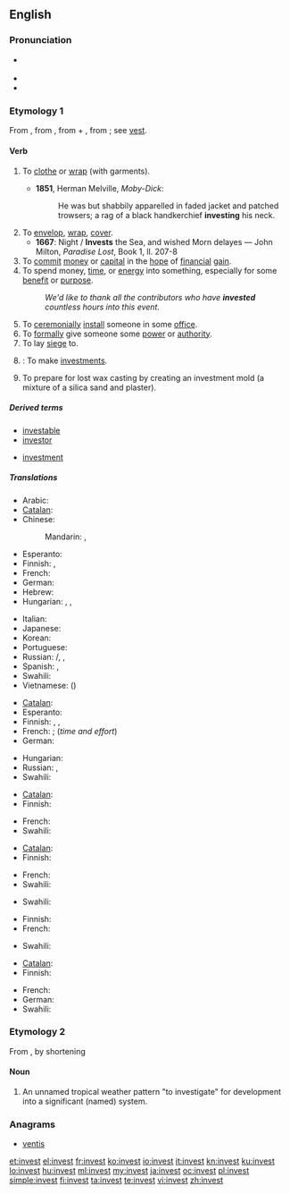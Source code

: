 ==English==

===Pronunciation===
* {{a|UK|US}} {{IPA|/ɪnˈvɛst/}} {{SAMPA|/In.vEst/}}
* {{audio|en-us-invest.ogg|Audio (US)}}
* {{rhymes|ɛst}}

===Etymology 1===
From {{etyl|fr}} {{term|investir}}, from {{etyl|la|en}} {{term|investio||lang=la|to clothe, cover}}, from {{term|in-||in, on}} + {{term|vestio||to clothe, dress}}, from {{term|vestis||clothing}}; see [[vest]].

====Verb====
{{en-verb}}

# {{dated}} To [[clothe]] or [[wrap]] (with garments).
#*'''1851''', Herman Melville, ''Moby-Dick'':
#*:He was but shabbily apparelled in faded jacket and patched trowsers; a rag of a black handkerchief '''investing''' his neck.
# To [[envelop]], [[wrap]], [[cover]].
#* '''1667''': Night / '''Invests''' the Sea, and wished Morn delayes — John Milton, ''Paradise Lost'', Book 1, ll. 207-8
# To [[commit]] [[money]] or [[capital]] in the [[hope]] of [[financial]] [[gain]].
# To spend money, [[time]], or [[energy]] into something, especially for some [[benefit]] or [[purpose]].
#: ''We'd like to thank all the contributors who have '''invested''' countless hours into this event.''
# To [[ceremonially]] [[install]] someone in some [[office]].
# To [[formally]] give someone some [[power]] or [[authority]].
# To lay [[siege]] to.
# {{intransitive}}: To make [[investments]].
# To prepare for lost wax casting by creating an investment mold (a mixture of a silica sand and plaster).

=====Derived terms=====
{{rel-top|terms derived from ''invest (verb)''}}
* [[investable]]
* [[investor]]
{{rel-mid}}
* [[investment]]
{{rel-bottom}}

=====Translations=====
{{trans-top|to commit money...}}
* Arabic: {{t|ar|استثمر|tr=istáthmara}}
* [[Catalan]]: {{t+|ca|invertir}}
* Chinese:
*: Mandarin: {{t-|cmn|投資|sc=Hani}}, {{t-|cmn|投资|tr=tóuzī|sc=Hani}}
* Esperanto: {{t|eo|investi}}
* Finnish: {{t+|fi|investoida}}, {{t+|fi|sijoittaa}}
* French: {{t+|fr|investir}}
* German: {{t+|de|investieren}}
* Hebrew: {{t|he|השקיע|tr=hishkía}}
* Hungarian: {{t+|hu|befektet}},  {{t|hu|beruház}},  {{t+|hu|invesztál}}
{{trans-mid}}
* Italian: {{t+|it|investire}}
* Japanese: {{t-|ja|投資|alt=投資する|tr=とうしする, tōshi-suru}}
* Korean: {{t+|ko|투자|alt=투자하다|tr=tuja-hada|sc=Hang}}
* Portuguese: {{t+|pt|investir}}
* Russian: {{t+|ru|инвестировать|tr=investírovat'}} {{impf}}/{{pf.}}, {{t|ru|вкладывать|tr=vkládyvat'}} {{impf}}, {{t|ru|вложить|tr=vložít'}} {{pf.}}
* Spanish: {{t-|es|invertir}}, {{t-|es|investir}}
* Swahili: {{t+|sw|wekeza|xs=Swahili}}
* Vietnamese: {{t|vi|đầu tư|xs=Vietnamese}} ({{t-|vi|投資|sc=Hani|xs=Vietnamese}})
{{trans-bottom}}

{{trans-top|to spend money, time, effort,...}}
* [[Catalan]]: {{t+|ca|invertir}}
* Esperanto: {{t|eo|investi}}
* Finnish: {{t-|fi|satsata}}, {{t|fi|panostaa}}, {{t|fi|käyttää}}
* French: {{t+|fr|investir}}; {{t+|fr|consacrer}} (''time and effort'')
* German: {{t+|de|investieren}}
{{trans-mid}}
* Hungarian: {{t+|hu|befektet}}
* Russian: {{t|ru|вкладывать|tr=vkládyvat'}} {{impf}}, {{t|ru|вложить|tr=vložít'}} {{pf.}}
* Swahili: {{t+|sw|wekeza|xs=Swahili}}
{{trans-bottom}}

{{trans-top|to ceremonially install}}
* [[Catalan]]: {{t+|ca|investir}}
* Finnish: {{t|fi|nimittää}}
{{trans-mid}}
* French: {{t+|fr|investir}}
* Swahili: {{t+|sw|wekeza|xs=Swahili}}
{{trans-bottom}}

{{trans-top|to formally give power}}
* [[Catalan]]: {{t+|ca|investir}}
* Finnish: {{t|fi|valtuuttaa}}
{{trans-mid}}
* French: {{t+|fr|investir}}
* Swahili: {{t+|sw|wekeza|xs=Swahili}}
{{trans-bottom}}

{{trans-top|to adorn or clothe someone}}
* Swahili: {{t+|sw|wekeza|xs=Swahili}}
{{trans-mid}}
{{trans-bottom}}

{{trans-top|to lay siege to}}
* Finnish: {{t|fi|piirittää}}
* French: {{t+|fr|investir}}
{{trans-mid}}
* Swahili: {{t+|sw|wekeza|xs=Swahili}}
{{trans-bottom}}

{{trans-top|to make investments}}
* [[Catalan]]: {{t+|ca|invertir}}
* Finnish: {{t|fi|investoida}}
{{trans-mid}}
* French: {{t+|fr|investir}}
* German: {{t+|de|investieren}}
* Swahili: {{t+|sw|wekeza|xs=Swahili}}
{{trans-bottom}}

===Etymology 2===
From {{term|investigate||lang=en}}, by shortening

====Noun====
{{en-noun}}

# {{meteorology}} An unnamed tropical weather pattern "to investigate" for development into a significant (named) system.<!--A temporary designation by the U.S. [http://www.nrlmry.navy.mil/tc_pages/ Naval Research Lab] Joint Typhoon Warning Center and [http://www.nhc.noaa.gov/ National Hurricane Center].  Internal jargon (possibly teletype abbreviation) in the 1980's.  Appears today on some tracking maps, e.g. tropical storm advisories at the [http://www.wunderground.com/tropical/ wunderground.com tropical weather page].  Designation, e.g. <code>'''91e'''</code>, is a cyclic number (90-99) and a letter suffix for oceanic region:
#* <code>'''a'''</code> - Arabian Sea
#* <code>'''b'''</code> - Bay of Bengal
#* <code>'''c'''</code> - North Central Pacific Ocean
#* <code>'''e'''</code> - Northeast Pacific Ocean
#* <code>'''l'''</code> - North Atlantic Ocean and Caribbean Sea
#* <code>'''p'''</code> - South Pacific Ocean
#* <code>'''s'''</code> - South Indian Ocean
#* <code>'''w'''</code> - Northwest Pacific Ocean -->

===Anagrams===
* [[ventis#English|ventis]]

[[et:invest]]
[[el:invest]]
[[fr:invest]]
[[ko:invest]]
[[io:invest]]
[[it:invest]]
[[kn:invest]]
[[ku:invest]]
[[lo:invest]]
[[hu:invest]]
[[ml:invest]]
[[my:invest]]
[[ja:invest]]
[[oc:invest]]
[[pl:invest]]
[[simple:invest]]
[[fi:invest]]
[[ta:invest]]
[[te:invest]]
[[vi:invest]]
[[zh:invest]]